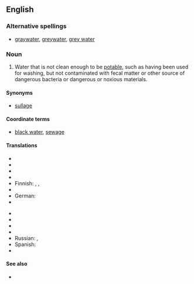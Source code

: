 ==English==

===Alternative spellings===
* [[graywater]], [[greywater]], [[grey water]]

===Noun===
{{en-noun|sg=[[gray]] [[water]]|-}}

# Water that is not clean enough to be [[potable]], such as having been used for washing, but not contaminated with fecal matter or other source of dangerous bacteria or dangerous or noxious materials.

====Synonyms====
* [[sullage]]

====Coordinate terms====
* [[black water]], [[sewage]]

====Translations====
{{trans-top|non-potable, but non-toxic water}}
* {{trreq|Arabic}}
* {{trreq|Armenian}}
* {{trreq|Chinese}}
* {{trreq|Dutch}}
* Finnish: {{t+|fi|harmaa}} {{t+|fi|vesi}}, {{t-|fi|harmaavesi}}, {{t-|fi|pesuvesi}}
* {{trreq|French}}
* German: {{t|de|Grauwasser|n}}
* {{trreq|Hindi}}
{{trans-mid}}
* {{trreq|Italian}}
* {{trreq|Japanese}}
* {{trreq|Korean}}
* {{trreq|Portuguese}}
* Russian: {{t|ru|серая вода|f|tr=séraja vodá}}, {{t|ru|бытовые сточные воды|f|p|tr=bytovýje stóčnyje vódy}}
* Spanish: {{t|es|aguas grises|p}}
* {{trreq|Vietnamese}}
{{trans-bottom}}

====See also====
* {{pedia}}
